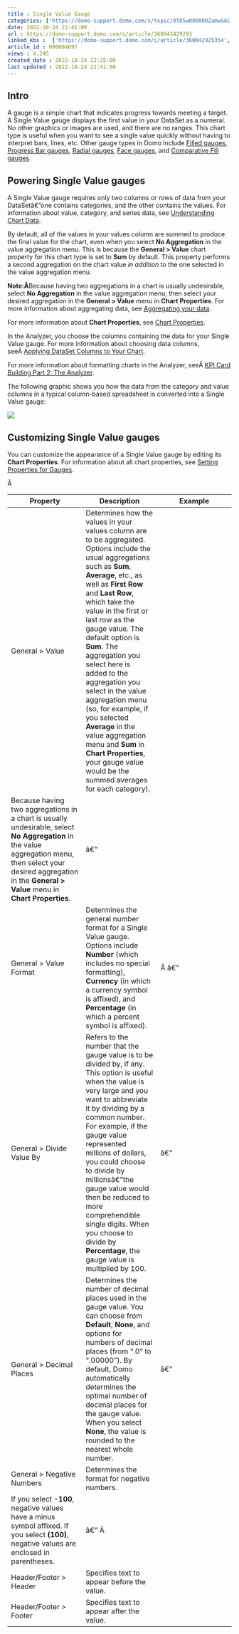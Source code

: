```yaml
---
title : Single Value Gauge
categories: ['https://domo-support.domo.com/s/topic/0TO5w000000ZamwGAC']
date: 2022-10-24 22:41:00
url : https://domo-support.domo.com/s/article/360043429293
linked_kbs :  ['https://domo-support.domo.com/s/article/360042925354', 'https://domo-support.domo.com/s/article/360042925494', 'https://domo-support.domo.com/s/knowledge-base', 'https://domo-support.domo.com/s/article/360043428713', 'https://domo-support.domo.com/s/article/360043429953', 'https://domo-support.domo.com/s/article/360043428693', 'https://domo-support.domo.com/s/article/360043429933', 'https://domo-support.domo.com/s/article/360043429693', 'https://domo-support.domo.com/s/topic/0TO5w000000ZamwGAC', 'https://domo-support.domo.com/s/article/360042925334', 'https://domo-support.domo.com/s/article/360043429293', 'https://domo-support.domo.com/s/article/360043428673', 'https://domo-support.domo.com/s/article/360043429913']
article_id : 000004697
views : 4,245
created_date : 2022-10-24 22:25:00
last updated : 2022-10-24 22:41:00
---
```




Intro
-----


A gauge is a simple chart that indicates progress towards meeting a target. A Single Value gauge displays the first value in your DataSet as a numeral. No other graphics or images are used, and there are no ranges. This chart type is useful when you want to see a single value quickly without having to interpret bars, lines, etc. Other gauge types in Domo include [Filled gauges](http://wiki.domo.com/confluence/display/DHCS/Building+a+Filled+gauge "Filled Gauge"), [Progress Bar gauges](http://wiki.domo.com/confluence/display/DHCS/Building+a+Progress+Bar+gauge "Progress Bar Gauge"), [Radial gauges](http://wiki.domo.com/confluence/display/DHCS/Building+a+Radial+gauge "Radial Gauge"), [Face gauges](http://wiki.domo.com/confluence/display/DHCS/Building+a+Face+gauge "Face Gauge"), and [Comparative Fill gauges](http://wiki.domo.com/confluence/display/DHCS/Building+a+Comparative+Fill+gauge "Comparative Fill Gauge").


Powering Single Value gauges
----------------------------


A Single Value gauge requires only two columns or rows of data from your DataSetâ€”one contains categories, and the other contains the values. For information about value, category, and series data, see [Understanding Chart Data](..\understanding_chart_data\index.html "Understanding Chart Data").


By default, all of the values in your values column are summed to produce the final value for the chart, even when you select **No Aggregation** in the value aggregation menu. This is because the **General > Value** chart property for this chart type is set to **Sum** by default. This property performs a second aggregation on the chart value *in addition* to the one selected in the value aggregation menu.


**Note:Â**Because having two aggregations in a chart is usually undesirable, select **No Aggregation** in the value aggregation menu, then select your desired aggregation in the **General > Value** menu in **Chart Properties**.
For more information about aggregating data, see [Aggregating your data](http://wiki.domo.com/confluence/pages/viewpage.action?pageId=37466674#HowdoIapplyDataSetcolumnstomychart?-Aggregatingyourdata "Applying DataSet Columns to Your Chart").


For more information about **Chart Properties**, see [Chart Properties](..\properties_for_data_science_charts\index.html "Setting Properties for Gauges").


In the Analyzer, you choose the columns containing the data for your Single Value gauge. For more information about choosing data columns, seeÂ [Applying DataSet Columns to Your Chart](..\applying_dataset_columns_to_your_chart\index.html "Applying DataSet Columns to Your Chart").


For more information about formatting charts in the Analyzer, seeÂ [KPI Card Building Part 2: The Analyzer](..\analyzer_overview\index.html "KPI Card Building Part 2: The Card Builder").


The following graphic shows you how the data from the category and value columns in a typical column-based spreadsheet is converted into a Single Value gauge:


![](0.png)


Customizing Single Value gauges
-------------------------------


You can customize the appearance of a Single Value gauge by editing its **Chart Properties**. For information about all chart properties, see [Setting Properties for Gauges](..\properties_for_gauges\index.html "Chart Properties").


Â 




| Property | Description | Example |
| --- | --- | --- |
| General > Value | Determines how the values in your values column are to be aggregated. Options include the usual aggregations such as **Sum**, **Average**, etc., as well as **First Row** and **Last Row**, which take the value in the first or last row as the gauge value. The default option is **Sum**. The aggregation you select here is added to the aggregation you select in the value aggregation menu (so, for example, if you selected **Average** in the value aggregation menu and **Sum** in **Chart Properties**, your gauge value would be the summed averages for each category).
Because having two aggregations in a chart is usually undesirable, select **No Aggregation** in the value aggregation menu, then select your desired aggregation in the **General > Value** menu in **Chart Properties**. | â€” |
| General > Value Format | Determines the general number format for a Single Value gauge. Options include **Number** (which includes no special formatting), **Currency** (in which a currency symbol is affixed), and **Percentage** (in which a percent symbol is affixed). | Â â€” |
| General > Divide Value By | Refers to the number that the gauge value is to be divided by, if any. This option is useful when the value is very large and you want to abbreviate it by dividing by a common number. For example, if the gauge value represented millions of dollars, you could choose to divide by millionsâ€”the gauge value would then be reduced to more comprehendible single digits. When you choose to divide by **Percentage**, the gauge value is multiplied by 100. | â€” |
| General > Decimal Places | Determines the number of decimal places used in the gauge value. You can choose from **Default**, **None**, and options for numbers of decimal places (from ".0" to ".00000"). By default, Domo automatically determines the optimal number of decimal places for the gauge value. When you select **None**, the value is rounded to the nearest whole number. | â€” |
| General > Negative Numbers | Determines the format for negative numbers.
If you select **-100**, negative values have a minus symbol affixed. If you select **(100)**, negative values are enclosed in parentheses. | â€” Â  |
| Header/Footer > Header | Specifies text to appear before the value. |  |
| Header/Footer > Footer | Specifies text to appear after the value. |  |